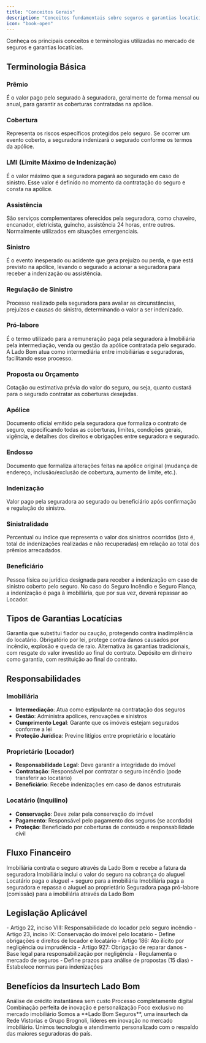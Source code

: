 ```yaml
---
title: "Conceitos Gerais"
description: "Conceitos fundamentais sobre seguros e garantias locatícias"
icon: "book-open"
---
```


<Info>
Conheça os principais conceitos e terminologias utilizadas no mercado de seguros e garantias locatícias.
</Info>

## Terminologia Básica

### Prêmio
É o valor pago pelo segurado à seguradora, geralmente de forma mensal ou anual, para garantir as coberturas contratadas na apólice.

### Cobertura
Representa os riscos específicos protegidos pelo seguro. Se ocorrer um evento coberto, a seguradora indenizará o segurado conforme os termos da apólice.

### LMI (Limite Máximo de Indenização)
É o valor máximo que a seguradora pagará ao segurado em caso de sinistro. Esse valor é definido no momento da contratação do seguro e consta na apólice.

### Assistência
São serviços complementares oferecidos pela seguradora, como chaveiro, encanador, eletricista, guincho, assistência 24 horas, entre outros. Normalmente utilizados em situações emergenciais.

### Sinistro
É o evento inesperado ou acidente que gera prejuízo ou perda, e que está previsto na apólice, levando o segurado a acionar a seguradora para receber a indenização ou assistência.

### Regulação de Sinistro
Processo realizado pela seguradora para avaliar as circunstâncias, prejuízos e causas do sinistro, determinando o valor a ser indenizado.

### Pró-labore
É o termo utilizado para a remuneração paga pela seguradora à Imobiliária pela intermediação, venda ou gestão da apólice contratada pelo segurado. A Lado Bom atua como intermediária entre imobiliárias e seguradoras, facilitando esse processo.

### Proposta ou Orçamento
Cotação ou estimativa prévia do valor do seguro, ou seja, quanto custará para o segurado contratar as coberturas desejadas.

### Apólice
Documento oficial emitido pela seguradora que formaliza o contrato de seguro, especificando todas as coberturas, limites, condições gerais, vigência, e detalhes dos direitos e obrigações entre seguradora e segurado.

### Endosso
Documento que formaliza alterações feitas na apólice original (mudança de endereço, inclusão/exclusão de cobertura, aumento de limite, etc.).

### Indenização
Valor pago pela seguradora ao segurado ou beneficiário após confirmação e regulação do sinistro.

### Sinistralidade
Percentual ou índice que representa o valor dos sinistros ocorridos (isto é, total de indenizações realizadas e não recuperadas) em relação ao total dos prêmios arrecadados.

### Beneficiário
Pessoa física ou jurídica designada para receber a indenização em caso de sinistro coberto pelo seguro. No caso do Seguro Incêndio e Seguro Fiança, a indenização é paga à imobiliária, que por sua vez, deverá repassar ao Locador.

## Tipos de Garantias Locatícias

<CardGroup cols={2}>
<Card title="Seguro Fiança" icon="shield-check">
  Garantia que substitui fiador ou caução, protegendo contra inadimplência do locatário.
</Card>

<Card title="Seguro Incêndio" icon="fire">
  Obrigatório por lei, protege contra danos causados por incêndio, explosão e queda de raio.
</Card>

<Card title="Título de Capitalização" icon="dollar-sign">
  Alternativa às garantias tradicionais, com resgate do valor investido ao final do contrato.
</Card>

<Card title="Caução" icon="lock">
  Depósito em dinheiro como garantia, com restituição ao final do contrato.
</Card>
</CardGroup>

## Responsabilidades

### Imobiliária
- **Intermediação**: Atua como estipulante na contratação dos seguros
- **Gestão**: Administra apólices, renovações e sinistros
- **Cumprimento Legal**: Garante que os imóveis estejam segurados conforme a lei
- **Proteção Jurídica**: Previne litígios entre proprietário e locatário

### Proprietário (Locador)
- **Responsabilidade Legal**: Deve garantir a integridade do imóvel
- **Contratação**: Responsável por contratar o seguro incêndio (pode transferir ao locatário)
- **Beneficiário**: Recebe indenizações em caso de danos estruturais

### Locatário (Inquilino)
- **Conservação**: Deve zelar pela conservação do imóvel
- **Pagamento**: Responsável pelo pagamento dos seguros (se acordado)
- **Proteção**: Beneficiado por coberturas de conteúdo e responsabilidade civil

## Fluxo Financeiro

<Steps>
<Step title="Contratação">
  Imobiliária contrata o seguro através da Lado Bom e recebe a fatura da seguradora
</Step>

<Step title="Cobrança">
  Imobiliária inclui o valor do seguro na cobrança do aluguel
</Step>

<Step title="Pagamento">
  Locatário paga o aluguel + seguro para a imobiliária
</Step>

<Step title="Repasse">
  Imobiliária paga a seguradora e repassa o aluguel ao proprietário
</Step>

<Step title="Comissão">
  Seguradora paga pró-labore (comissão) para a imobiliária através da Lado Bom
</Step>
</Steps>

## Legislação Aplicável

<AccordionGroup>
<Accordion title="Lei do Inquilinato (Lei nº 8.245/91)">
  - Artigo 22, inciso VIII: Responsabilidade do locador pelo seguro incêndio
  - Artigo 23, inciso IX: Conservação do imóvel pelo locatário
  - Define obrigações e direitos de locador e locatário
</Accordion>

<Accordion title="Código Civil Brasileiro (Lei nº 10.406/2002)">
  - Artigo 186: Ato ilícito por negligência ou imprudência
  - Artigo 927: Obrigação de reparar danos
  - Base legal para responsabilização por negligência
</Accordion>

<Accordion title="SUSEP (Superintendência de Seguros Privados)">
  - Regulamenta o mercado de seguros
  - Define prazos para análise de propostas (15 dias)
  - Estabelece normas para indenizações
</Accordion>
</AccordionGroup>

## Benefícios da Insurtech Lado Bom

<CardGroup cols={2}>
<Card title="Análise em 5 segundos" icon="clock">
  Análise de crédito instantânea sem custo
</Card>

<Card title="Contratação 100% online" icon="globe">
  Processo completamente digital
</Card>

<Card title="Atendimento humano + tecnologia" icon="user-group">
  Combinação perfeita de inovação e personalização
</Card>

<Card title="Especialista em seguros locatícios" icon="shield-check">
  Foco exclusivo no mercado imobiliário
</Card>
</CardGroup>


<Note>
Somos a **Lado Bom Seguros**, uma insurtech da Rede Vistorias e Grupo Brognoli, líderes em inovação no mercado imobiliário. Unimos tecnologia e atendimento personalizado com o respaldo das maiores seguradoras do país.
</Note>
